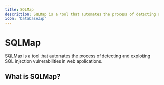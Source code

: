 ```yaml
---
title: SQLMap
description: SQLMap is a tool that automates the process of detecting and exploiting SQL injection vulnerabilities in web applications.
icon: "DatabaseZap"
---
```


# SQLMap

SQLMap is a tool that automates the process of detecting and exploiting SQL injection vulnerabilities in web applications.

## What is SQLMap?